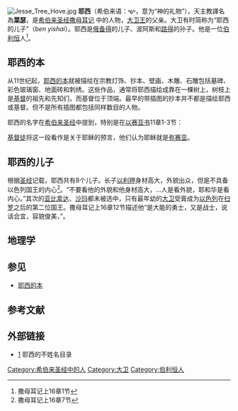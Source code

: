 {{Onesource |time=2009-03-11T09:47:02+00:00 }}<!-- 本调用由 {{subst:Onesource/auto}} 自动产生。 -->
[[File:Jesse_Tree_Hove.jpg|thumb]]
'''耶西'''（希伯来语：יִשַׁי，意为“神的礼物”），天主教譯名為'''葉瑟'''，是[[希伯来圣经|希伯来圣经]][[撒母耳记|撒母耳记]] 中的人物，[[大卫王|大卫王]]的父亲。大卫有时简称为“耶西的儿子”（''ben yishai''）。耶西是[[俄备得|俄备得]]的儿子、波阿斯和[[路得记|路得]]的孙子。他是一位[[伯利恒|伯利恒]]人<ref>撒母耳记上16章1节</ref>。

== 耶西的本 ==
从11世纪起，[[耶西的本|耶西的本]]就被描绘在宗教灯饰、抄本、壁画、木雕、石雕包括墓碑、彩色玻璃窗、地面砖和刺绣。这些作品，通常将耶西描绘成靠在一棵树上，树枝上是[[基督|基督]]的祖先和先知们，而基督位于顶端。最早的带插图的抄本并不都是描绘耶西或基督。但不是所有插图都包括同样数目的人物。

耶西的名字在[[希伯来圣经|希伯来圣经]]中提到，特别是在[[以赛亚书|以赛亚书]]11章1-3节：
 
{{cquote|从耶西的本必发嫩条，从他根生的枝子必结果实。耶和华的灵必安歇在祂身上，就是智慧和聪明的灵，谋略和能力的灵，知识和敬畏耶和华的灵。祂必以敬畏耶和华为乐：审判不凭眼见，判断也不凭耳闻；<ref>以赛亚书11章1-3节</ref>}}

[[基督徒|基督徒]]将这一段看作是关于耶稣的预言，他们认为耶稣就是[[弥赛亚|弥赛亚]]。

== 耶西的儿子 ==
根据[[圣经|圣经]]记载，耶西共有8个儿子。长子[[以利押|以利押]]身材高大，外貌出众，但是不具备以色列国王的内心<ref>撒母耳记上16章7节</ref>。“不要看他的外貌和他身材高大，...人是看外貌，耶和华是看内心。”其次的[[亚比拿达|亚比拿达]]、[[沙玛|沙玛]]都未被选中，只有最年幼的[[大卫|大卫]]受膏成为[[以色列|以色列]]在[[扫罗王|扫罗]]之后的第二位国王。撒母耳记上16章12节描述他“是大能的勇士，又是战士，说话合宜，容貌俊美，”。

== 地理学 ==

== 参见 ==
* [[耶西的本|耶西的本]]

== 参考文献 ==
<div class="references-small">
<references />
</div>

{{Adam to David}}

== 外部链接 ==
* [http://homepage.ntlworld.com/m.low1] {{Wayback|url=http://homepage.ntlworld.com/m.low1 |date=20081012154246 }} 耶西的不姓名目录

[[Category:希伯来圣经中的人|Category:希伯来圣经中的人]]
[[Category:大卫|Category:大卫]]
[[Category:伯利恒人|Category:伯利恒人]]